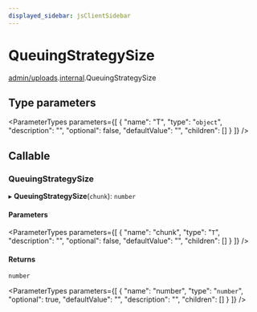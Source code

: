 ```yaml
---
displayed_sidebar: jsClientSidebar
---
```



# QueuingStrategySize

[admin/uploads](../../modules/admin_uploads.mdx).[internal](../../admin_uploads/modules/admin_uploads.internal.mdx).QueuingStrategySize

## Type parameters

<ParameterTypes parameters={[
  {
    "name": "T",
    "type": "`object`",
    "description": "",
    "optional": false,
    "defaultValue": "",
    "children": []
  }
]} />

## Callable

### QueuingStrategySize

▸ **QueuingStrategySize**(`chunk`): `number`

#### Parameters

<ParameterTypes parameters={[
  {
    "name": "chunk",
    "type": "`T`",
    "description": "",
    "optional": false,
    "defaultValue": "",
    "children": []
  }
]} />

#### Returns

`number`

<ParameterTypes parameters={[
  {
    "name": "number",
    "type": "`number`",
    "optional": true,
    "defaultValue": "",
    "description": "",
    "children": []
  }
]} />
